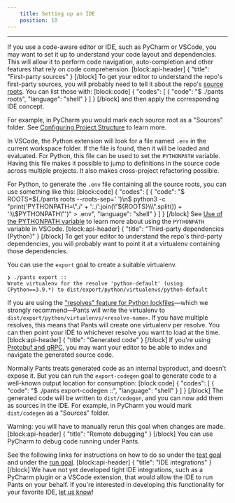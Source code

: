 ```yaml
---
    title: Setting up an IDE
    position: 10
---
```




---

If you use a code-aware editor or IDE, such as PyCharm or VSCode, you may want to set it up to understand your code layout and dependencies. This will allow it to perform code navigation, auto-completion and other features that rely on code comprehension.
[block:api-header]
{
  "title": "First-party sources"
}
[/block]
To get your editor to understand the repo's first-party sources, you will probably need to tell it about the repo's [source roots](doc:source-roots). You can list those with:
[block:code]
{
  "codes": [
    {
      "code": "$ ./pants roots",
      "language": "shell"
    }
  ]
}
[/block]
and then apply the corresponding IDE concept. 

For example, in PyCharm you would mark each source root as a "Sources" folder. See [Configuring Project Structure](https://www.jetbrains.com/help/pycharm/configuring-project-structure.html) to learn more.

In VSCode, the Python extension will look for a file named `.env` in the current workspace folder. If the file is found, then it will be loaded and evaluated. For Python, this file can be used to set the `PYTHONPATH` variable. Having this file makes it possible to jump to definitions in the source code across multiple projects. It also makes cross-project refactoring possible.

For Python, to generate the `.env` file containing all the source roots, you can use something like this:
[block:code]
{
  "codes": [
    {
      "code": "$ ROOTS=$(./pants roots --roots-sep=' ')\n$ python3 -c \"print('PYTHONPATH=\\\"./' + ':./'.join(\\\"${ROOTS}\\\".split()) + ':\\$PYTHONPATH\\\"')\" > .env",
      "language": "shell"
    }
  ]
}
[/block]
See [Use of the PYTHONPATH variable](https://code.visualstudio.com/docs/python/environments#_use-of-the-pythonpath-variable) to learn more about using the `PYTHONPATH` variable in VSCode.
[block:api-header]
{
  "title": "Third-party dependencies (Python)"
}
[/block]
To get your editor to understand the repo's third-party dependencies, you will probably want to point it at a virtualenv containing those dependencies.

You can use the `export` goal to create a suitable virtualenv. 

```
❯ ./pants export ::
Wrote virtualenv for the resolve 'python-default' (using CPython==3.9.*) to dist/export/python/virtualenvs/python-default
```

If you are using the ["resolves" feature for Python lockfiles](doc:python-third-party-dependencies)—which we strongly recommend—Pants will write the virtualenv to `dist/export/python/virtualenvs/<resolve-name>`. If you have multiple resolves, this means that Pants will create one virtualenv per resolve. You can then point your IDE to whichever resolve you want to load at the time.
[block:api-header]
{
  "title": "Generated code"
}
[/block]
If you're using [Protobuf and gRPC](doc:protobuf-python), you may want your editor to be able to index and navigate the generated source code. 

Normally Pants treats generated code as an internal byproduct, and doesn't expose it. But you can run the `export-codegen` goal to generate code to a well-known output location for consumption:
[block:code]
{
  "codes": [
    {
      "code": "$ ./pants export-codegen ::",
      "language": "shell"
    }
  ]
}
[/block]
The generated code will be written to `dist/codegen`, and you can now add them as sources in the IDE. For example, in PyCharm you would mark `dist/codegen` as a "Sources" folder. 

Warning: you will have to manually rerun this goal when changes are made.
[block:api-header]
{
  "title": "Remote debugging"
}
[/block]
You can use PyCharm to debug code running under Pants. 

See the following links for instructions on how to do so under the [test goal](doc:python-test-goal) and under the [run goal](doc:python-run-goal).
[block:api-header]
{
  "title": "IDE integrations"
}
[/block]
We have not yet developed tight IDE integrations, such as a PyCharm plugin or a VSCode extension, that would allow the IDE to run Pants on your behalf. If you're interested in developing this functionality for your favorite IDE, [let us know](doc:the-pants-community)!
